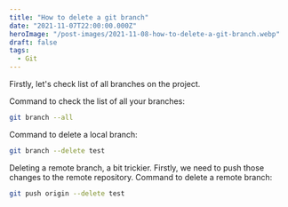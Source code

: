 ```yaml
---
title: "How to delete a git branch"
date: "2021-11-07T22:00:00.000Z"
heroImage: "/post-images/2021-11-08-how-to-delete-a-git-branch.webp"
draft: false
tags:
  - Git
---
```


Firstly, let's check list of all branches on the project.

Command to check the list of all your branches:

```bash
git branch --all
```

Command to delete a local branch:

```bash
git branch --delete test
```

Deleting a remote branch, a bit trickier. Firstly, we need to push those changes to the remote repository.
Command to delete a remote branch:

```bash
git push origin --delete test
```
